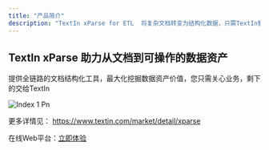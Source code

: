 ```yaml
---
title: "产品简介"
description: "TextIn xParse for ETL  将复杂文档转变为结构化数据，只需TextIn智能文档解析。 让任意文档的信息都能高效准确流入您的数据库，将非结构化内容转化为可查询、可分析的宝贵数据资产，兼容关系型数据库与向量数据库。"
---
```


## TextIn xParse 助力从文档到可操作的数据资产

提供全链路的文档结构化工具，最大化挖掘数据资产价值，您只需关心业务，剩下的交给TextIn

![Index 1 Pn](/images/index-1.png)

更多详情见： https://www.textin.com/market/detail/xparse

在线Web平台：[立即体验](https://www.textin.com/console/recognition/robot_markdown?service=pdf_to_markdown)